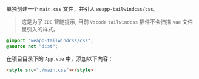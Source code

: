 
单独创建一个 `main.css` 文件，并引入 `weapp-tailwindcss/css`。

> 这是为了 `IDE` 智能提示, 目前 `Vscode` `tailwindcss` 插件不会扫描 `vue` 文件里引入的样式。

```css title="main.css"
@import "weapp-tailwindcss/css";
@source not "dist";
```

在项目目录下的 `App.vue` 中，添加以下内容：

```html title="App.vue"
<style src="./main.css"></style>
```

<UniAppUniScss/>